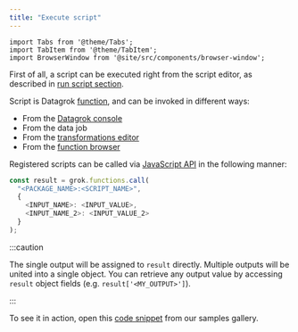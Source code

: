 ```yaml
---
title: "Execute script"
---
```


```mdx-code-block
import Tabs from '@theme/Tabs';
import TabItem from '@theme/TabItem';
import BrowserWindow from '@site/src/components/browser-window';
```


First of all, a script can be executed right from the script editor,
as described in [run script section](./find-script.mdx).

Script is Datagrok [function](/help/datagrok/concepts/functions/functions.md), 
and can be invoked in different ways:

- From the [Datagrok console](/help/datagrok/navigation/navigation.md#console)
- From the data job
- From the [transformations editor](/help/transform/recipe-editor.md)
- From the [function browser](https://public.datagrok.ai/functions)

Registered scripts can be called via [JavaScript API](/help/develop/packages/js-api.md) in the following manner:

```javascript
const result = grok.functions.call(
  "<PACKAGE_NAME>:<SCRIPT_NAME>", 
  { 
    <INPUT_NAME>: <INPUT_VALUE>,
    <INPUT_NAME_2>: <INPUT_VALUE_2>
  }
);
```

:::caution

The single output will be assigned to `result` directly. Multiple outputs will be united into a single object.
You can retrieve any output value by accessing `result` object fields (e.g. `result['<MY_OUTPUT>']`).

:::

To see it in action, open this
[code snippet](https://public.datagrok.ai/js/samples/scripting/scripting) from our samples gallery.